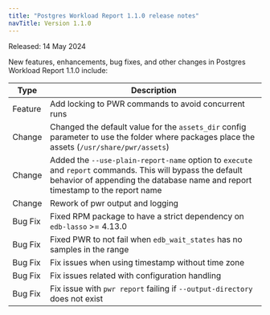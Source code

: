 ```yaml
---
title: "Postgres Workload Report 1.1.0 release notes"
navTitle: Version 1.1.0
---
```


Released: 14 May 2024

New features, enhancements, bug fixes, and other changes in Postgres Workload Report 1.1.0 include:

|       Type        |                                            Description                                                                                                  |
| ----------------- |-------------------------------------------------------------------------------------------------------------------------------------------------------- |
| Feature    | Add locking to PWR commands to avoid concurrent runs |
| Change     | Changed the default value for the `assets_dir` config parameter to use the folder where packages place the assets  (`/usr/share/pwr/assets`) |
| Change     | Added the `--use-plain-report-name` option to `execute` and `report` commands. This will bypass the default behavior of appending the database name and report timestamp to the report name |
| Change     | Rework of pwr output and logging |
| Bug Fix    | Fixed RPM package to have a strict dependency on `edb-lasso` >= 4.13.0 |
| Bug Fix    | Fixed PWR to not fail when `edb_wait_states` has no samples in the range |
| Bug Fix    | Fix issues when using timestamp without time zone |
| Bug Fix    | Fix issues related with configuration handling |
| Bug Fix    | Fix issue with `pwr report` failing if `--output-directory` does not exist |

